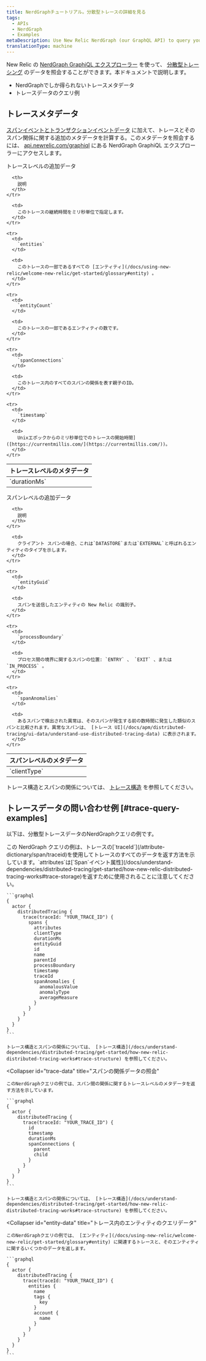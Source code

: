 ```yaml
---
title: NerdGraphチュートリアル。分散型トレースの詳細を見る
tags:
  - APIs
  - NerdGraph
  - Examples
metaDescription: Use New Relic NerdGraph (our GraphQL API) to query your distributed trace data.
translationType: machine
---
```


New Relic の [NerdGraph GraphiQL エクスプローラー](https://api.newrelic.com/graphiql) を使って、 [分散型トレーシング](/docs/understand-dependencies/distributed-tracing/get-started/introduction-distributed-tracing) のデータを照会することができます。本ドキュメントで説明します。

* NerdGraphでしか得られないトレースメタデータ
* トレースデータのクエリ例

## トレースメタデータ

[スパンイベントとトランザクションイベントデータ](/docs/understand-dependencies/distributed-tracing/get-started/how-new-relic-distributed-tracing-works#trace-structure) に加えて、トレースとそのスパン関係に関する追加のメタデータを計算する。このメタデータを照会するには、 [api.newrelic.com/graphiql](https://api.newrelic.com/graphiql) にある NerdGraph GraphiQL エクスプローラーにアクセスします。

トレースレベルの追加データ

<table>
  <thead>
    <tr>
      <th style={{ width: "180px" }}>
        トレースレベルのメタデータ
      </th>

      <th>
        説明
      </th>
    </tr>
  </thead>

  <tbody>
    <tr>
      <td>
        `durationMs`
      </td>

      <td>
        このトレースの継続時間をミリ秒単位で指定します。
      </td>
    </tr>

    <tr>
      <td>
        `entities`
      </td>

      <td>
        このトレースの一部であるすべての [エンティティ](/docs/using-new-relic/welcome-new-relic/get-started/glossary#entity) 。
      </td>
    </tr>

    <tr>
      <td>
        `entityCount`
      </td>

      <td>
        このトレースの一部であるエンティティの数です。
      </td>
    </tr>

    <tr>
      <td>
        `spanConnections`
      </td>

      <td>
        このトレース内のすべてのスパンの関係を表す親子のID。
      </td>
    </tr>

    <tr>
      <td>
        `timestamp`
      </td>

      <td>
        Unixエポックからのミリ秒単位でのトレースの開始時間]([https://currentmillis.com/](https://currentmillis.com/))。
      </td>
    </tr>
  </tbody>
</table>

スパンレベルの追加データ

<table>
  <thead>
    <tr>
      <th style={{ width: "180px" }}>
        スパンレベルのメタデータ
      </th>

      <th>
        説明
      </th>
    </tr>
  </thead>

  <tbody>
    <tr>
      <td>
        `clientType`
      </td>

      <td>
        クライアント スパンの場合、これは`DATASTORE`または`EXTERNAL`と呼ばれるエンティティのタイプを示します。
      </td>
    </tr>

    <tr>
      <td>
        `entityGuid`
      </td>

      <td>
        スパンを送信したエンティティの New Relic の識別子。
      </td>
    </tr>

    <tr>
      <td>
        `processBoundary`
      </td>

      <td>
        プロセス間の境界に関するスパンの位置: `ENTRY` 、 `EXIT` 、または`IN_PROCESS` 。
      </td>
    </tr>

    <tr>
      <td>
        `spanAnomalies`
      </td>

      <td>
        あるスパンで検出された異常は、そのスパンが発生する前の数時間に発生した類似のスパンと比較されます。異常なスパンは、 [トレース UI](/docs/apm/distributed-tracing/ui-data/understand-use-distributed-tracing-data) に表示されます。
      </td>
    </tr>
  </tbody>
</table>

トレース構造とスパンの関係については、 [トレース構造](/docs/understand-dependencies/distributed-tracing/get-started/how-new-relic-distributed-tracing-works#trace-structure) を参照してください。

## トレースデータの問い合わせ例 [#trace-query-examples]

以下は、分散型トレースデータのNerdGraphクエリの例です。

<CollapserGroup>
  <Collapser
    id="traceid"
    title="トレースIDによる検索"
  >
    この NerdGraph クエリの例は、トレースの[`traceId`](/attribute-dictionary/span/traceid)を使用してトレースのすべてのデータを返す方法を示しています。`attributes`は[`Span`イベント属性](/docs/understand-dependencies/distributed-tracing/get-started/how-new-relic-distributed-tracing-works#trace-storage)を返すために使用されることに注意してください。

    ```graphql
    {
      actor {
        distributedTracing {
          trace(traceId: "YOUR_TRACE_ID") {
            spans {
              attributes
              clientType
              durationMs
              entityGuid
              id
              name
              parentId
              processBoundary
              timestamp
              traceId
              spanAnomalies {
                anomalousValue
                anomalyType
                averageMeasure
              }
            }
          }
        }
      }
    }
    ```

    トレース構造とスパンの関係については、 [トレース構造](/docs/understand-dependencies/distributed-tracing/get-started/how-new-relic-distributed-tracing-works#trace-structure) を参照してください。
  </Collapser>

  <Collapser
    id="trace-data"
    title="スパンの関係データの照会"
  >
    このNerdGraphクエリの例では、スパン間の関係に関するトレースレベルのメタデータを返す方法を示しています。

    ```graphql
    {
      actor {
        distributedTracing {
          trace(traceId: "YOUR_TRACE_ID") {
            id
            timestamp
            durationMs
            spanConnections {
              parent
              child
            }
          }
        }
      }
    }
    ```

    トレース構造とスパンの関係については、 [トレース構造](/docs/understand-dependencies/distributed-tracing/get-started/how-new-relic-distributed-tracing-works#trace-structure) を参照してください。
  </Collapser>

  <Collapser
    id="entity-data"
    title="トレース内のエンティティのクエリデータ"
  >
    このNerdGraphクエリの例では、 [エンティティ](/docs/using-new-relic/welcome-new-relic/get-started/glossary#entity) に関連するトレースと、そのエンティティに関するいくつかのデータを返します。

    ```graphql
    {
      actor {
        distributedTracing {
          trace(traceId: "YOUR_TRACE_ID") {
            entities {
              name
              tags {
                key
              }
              account {
                name
              }
            }
          }
        }
      }
    }
    ```
  </Collapser>
</CollapserGroup>